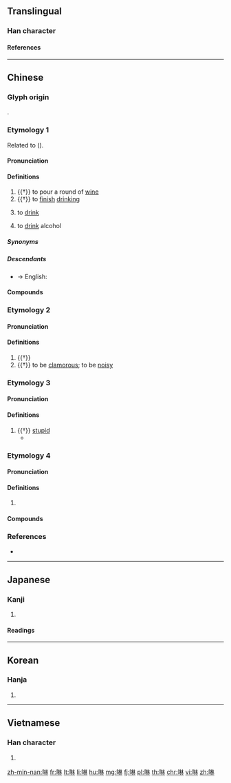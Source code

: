 {{character info/new}}
==Translingual==

===Han character===
{{Han char|rn=30|rad=口|as=08|sn=11|four=6409|canj=RDD|ids=⿰口林}}

====References====
{{Han ref|kx=0195.030|dkj=03806|dj=0416.030|hdz=10637.070|uh=5549}}

----

==Chinese==

===Glyph origin===
{{Han etym}}
{{Han compound|口|林|ls=psc|c1=s|c2=p|t1=mouth}}.

===Etymology 1===
{{zh-forms|alt=𠵂,飲-dialectal,啿-Teochew}}
Related to {{cog|th|ดื่ม||to drink}} ({{zh-ref|Schuessler, 2007}}).

{{etystub|zh}}

====Pronunciation====
{{zh-pron
|m=lán
|c=laam4
|h=pfs=lîm
|mn=lim
|mn-t=lim1
|mc=y
|oc=y
|cat=v
}}

====Definitions====
{{zh-hanzi}}

# {{†}} to pour a round of [[wine]]
# {{†}} to [[finish]] [[drink]]ing
# {{lb|zh|Hakka|Min Nan}} to [[drink]]
#: {{zh-x|你 欲 啉 茶 抑是 咖啡？|Do you want to '''drink''' tea or coffee?|TW}}
# {{lb|zh|Hokkien}} to [[drink]] alcohol

=====Synonyms=====
{{zh-dial|喝}}

=====Descendants=====
* → English: {{l|en|lim}}

====Compounds====
{{zh-der|啉食}}

===Etymology 2===
{{zh-forms|alt=𠵂}}
{{rfe|zh|are these senses related?}}

====Pronunciation====
{{zh-pron
|m=lán
|c=laam4
|mc=y
|oc=y
|cat=v
}}

====Definitions====
{{zh-hanzi}}

# {{†}} {{zh-alt-form|婪|to covet}}
# {{†}} to be [[clamorous]]; to be [[noisy]]

===Etymology 3===
{{zh-forms|alt=𠵂}}

====Pronunciation====
{{zh-pron
|m=lìn,làn,lèn
|cat=a
}}

====Definitions====
{{zh-hanzi}}

# {{†}} [[stupid]]
#* {{zh-x|足下 其實 啉{lìn}，休 裝 㖔。|{{t-needed|zh}}|ref=Xishuangji}}

===Etymology 4===
{{zh-forms}}

====Pronunciation====
{{zh-pron
|m=lín
|c=lam4
|mn-t=lim5
|cat=v
}}

====Definitions====
{{zh-hanzi}}

# {{n-g|Used in transcriptions, especially of chemical names.}}

====Compounds====
{{zh-der|卟啉|喹啉|噌啉|咕啉|嗎啉|咔啉}}

===References===
* {{thcwd|7042}}

----

==Japanese==

===Kanji===
{{ja-kanji|rs=口08}}

# {{defn|lang=ja|sort=口08}}

====Readings====
{{ja-readings|goon=[[らん]] (ran), [[りん]] (rin)|kanon=[[らん]] (ran), [[りん]] (rin)|kun=[[かまびすしい]] (kamabisushii), [[むさぼる]] (musaboru)}}

----

==Korean==

===Hanja===
{{ko-hanja|hangeul=람|rv=ram|mr=ram}}

# {{defn|lang=ko|sort=口08}}

----

==Vietnamese==

===Han character===
{{vi-hantu|[[lăm]], [[lằm]], [[lầm]], [[rắm]], [[rầm]], [[lảm]], [[lâm]], [[lẩm]], [[lùm]], [[rởm]], [[trăm]]|rs=口08}}

# {{defn|lang=vi|sort=口08}}

[[zh-min-nan:啉]]
[[fr:啉]]
[[lt:啉]]
[[li:啉]]
[[hu:啉]]
[[mg:啉]]
[[fj:啉]]
[[pl:啉]]
[[th:啉]]
[[chr:啉]]
[[vi:啉]]
[[zh:啉]]